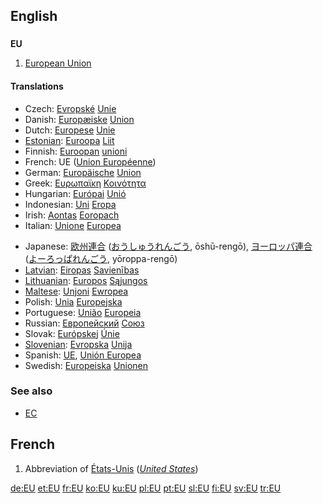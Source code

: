 {{see|eu|Eu}}

==English==

==={{initialism}}===
'''EU'''

#{{economics}} [[European Union]]

====Translations====
{{top}}
*Czech: [[Evropské]] [[Unie]]
*Danish: [[Europæiske]] [[Union]]
*Dutch: [[Europese]] [[Unie]]
*[[Estonian]]: [[Euroopa]] [[Liit]]
*Finnish: [[Euroopan]] [[unioni]]
*French: UE ([[Union Européenne]])
*German: [[Europäische]] [[Union]]
*Greek: [[Ευρωπαϊκη]] [[Κοινότητα]]
*Hungarian: [[Európai]] [[Unió]]
*Indonesian: [[Uni]] [[Eropa]]
*Irish: [[Aontas]] [[Eoropach]]
*Italian: [[Unione]] [[Europea]]
{{mid}}
*Japanese: [[欧州]][[連合]] ([[おうしゅう]][[れんごう]], ōshū-rengō), [[ヨーロッパ]][[連合]] ([[よーろっぱ]][[れんごう]], yōroppa-rengō)
*[[Latvian]]: [[Eiropas]] [[Savienības]]
*[[Lithuanian]]: [[Europos]] [[Sąjungos]]
*[[Maltese]]: [[Unjoni]] [[Ewropea]]
*Polish: [[Unia]] [[Europejska]]
*Portuguese: [[União]] [[Europeia]]
*Russian: [[Европейский]] [[Союз]]
*Slovak: [[Európskej]] [[Únie]]
*[[Slovenian]]: [[Evropska]] [[Unija]]
*Spanish: [[UE]], [[Unión Europea]]
*Swedish: [[Europeiska]] [[Unionen]]
{{bottom}}

===See also===
*[[EC]]

==French==

#Abbreviation of [[États-Unis]] (''[[United States]]'')

[[de:EU]]
[[et:EU]]
[[fr:EU]]
[[ko:EU]]
[[ku:EU]]
[[pl:EU]]
[[pt:EU]]
[[sl:EU]]
[[fi:EU]]
[[sv:EU]]
[[tr:EU]]